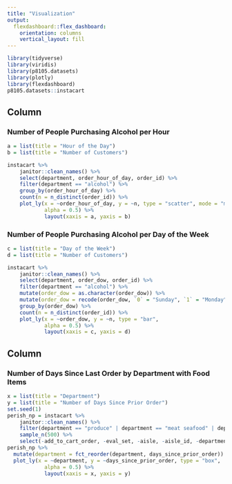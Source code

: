 ```yaml
---
title: "Visualization"
output: 
  flexdashboard::flex_dashboard:
    orientation: columns
    vertical_layout: fill
---
```


```r
library(tidyverse)
library(viridis)
library(p8105.datasets)
library(plotly)
library(flexdashboard)
p8105.datasets::instacart
```


Column {data-width=450}
-----------------------------------------------------------------------

### Number of People Purchasing Alcohol per Hour  

```r
a = list(title = "Hour of the Day")
b = list(title = "Number of Customers")

instacart %>% 
    janitor::clean_names() %>%
    select(department, order_hour_of_day, order_id) %>%
    filter(department == "alcohol") %>%
    group_by(order_hour_of_day) %>%
    count(n = n_distinct(order_id)) %>%
    plot_ly(x = ~order_hour_of_day, y = ~n, type = "scatter", mode = "marker", 
            alpha = 0.5) %>%
            layout(xaxis = a, yaxis = b)
```

### Number of People Purchasing Alcohol per Day of the Week 

```r
c = list(title = "Day of the Week")
d = list(title = "Number of Customers")

instacart %>% 
    janitor::clean_names() %>%
    select(department, order_dow, order_id) %>%
    filter(department == "alcohol") %>%
    mutate(order_dow = as.character(order_dow)) %>%
    mutate(order_dow = recode(order_dow, `0` = "Sunday", `1` = "Monday", `2` = "Tuesday", `3` ="Wednesday", `4` = "Thursday", `5` = "Friday", `6` = "Saturday")) %>%
    group_by(order_dow) %>%
    count(n = n_distinct(order_id)) %>%
    plot_ly(x = ~order_dow, y = ~n, type = "bar", 
            alpha = 0.5) %>%
            layout(xaxis = c, yaxis = d)
```

Column {data-width=550}
-----------------------------------------------------------------------

### Number of Days Since Last Order by Department with Food Items  

```r
x = list(title = "Department")
y = list(title = "Number of Days Since Prior Order")
set.seed(1)
perish_np = instacart %>% 
    janitor::clean_names() %>%
    filter(department == "produce" | department == "meat seafood" | department == "dairy eggs" | department == "international" | department == "pantry" | department == "snacks" | department == "canned goods" | department == "alcohol" | department == "bakery" | department == "babies" | department == "breakfast" |  department == "frozen" |  department == "bulk" | department == "dry goods pasta" | department == "beverages" |  department == "deli") %>%
    sample_n(500) %>%
    select(-add_to_cart_order, -eval_set, -aisle, -aisle_id, -department_id, -order_hour_of_day, -order_dow)
perish_np %>%
  mutate(department = fct_reorder(department, days_since_prior_order)) %>% 
  plot_ly(x = ~department, y = ~days_since_prior_order, type = "box", 
            alpha = 0.5) %>%
            layout(xaxis = x, yaxis = y)
```

